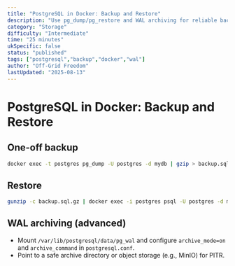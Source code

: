 ```yaml
---
title: "PostgreSQL in Docker: Backup and Restore"
description: "Use pg_dump/pg_restore and WAL archiving for reliable backups."
category: "Storage"
difficulty: "Intermediate"
time: "25 minutes"
ukSpecific: false
status: "published"
tags: ["postgresql","backup","docker","wal"]
author: "Off-Grid Freedom"
lastUpdated: "2025-08-13"
---
```


# PostgreSQL in Docker: Backup and Restore

## One-off backup

```bash
docker exec -t postgres pg_dump -U postgres -d mydb | gzip > backup.sql.gz
```

## Restore

```bash
gunzip -c backup.sql.gz | docker exec -i postgres psql -U postgres -d mydb
```

## WAL archiving (advanced)

- Mount `/var/lib/postgresql/data/pg_wal` and configure `archive_mode=on` and `archive_command` in `postgresql.conf`.
- Point to a safe archive directory or object storage (e.g., MinIO) for PITR.
